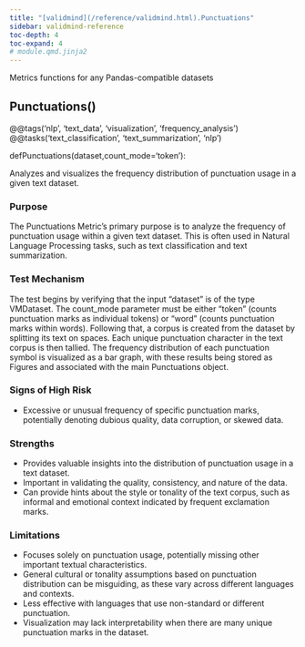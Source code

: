 ```yaml
---
title: "[validmind](/reference/validmind.html).Punctuations"
sidebar: validmind-reference
toc-depth: 4
toc-expand: 4
# module.qmd.jinja2
---
```


<!-- docstring.jinja2 -->

Metrics functions for any Pandas-compatible datasets

<!-- function.qmd.jinja2 -->

## Punctuations[()]{.muted}

<!-- signatures.jinja2 -->

::: {.signature}

<div class="decorator">@<!-- types.jinja2 - format_type --><span class="n">@tags('nlp', 'text_data', 'visualization', 'frequency_analysis')</span></div><div class="decorator">@<!-- types.jinja2 - format_type --><span class="n">@tasks('text_classification', 'text_summarization', 'nlp')</span></div>
<span class="kw">def</span><span class="name">Punctuations</span>(<span class="params"><span class="n">dataset</span><span class="muted">,</span></span><span class="params"><span class="n">count_mode</span><span class="o">=</span><span class="s1">'token'</span></span>):

:::

<!-- docstring.jinja2 -->

Analyzes and visualizes the frequency distribution of punctuation usage in a given text dataset.

### Purpose

The Punctuations Metric's primary purpose is to analyze the frequency of punctuation usage within a given text dataset. This is often used in Natural Language Processing tasks, such as text classification and text summarization.

### Test Mechanism

The test begins by verifying that the input "dataset" is of the type VMDataset. The count_mode parameter must be either "token" (counts punctuation marks as individual tokens) or "word" (counts punctuation marks within words). Following that, a corpus is created from the dataset by splitting its text on spaces. Each unique punctuation character in the text corpus is then tallied. The frequency distribution of each punctuation symbol is visualized as a bar graph, with these results being stored as Figures and associated with the main Punctuations object.

### Signs of High Risk

- Excessive or unusual frequency of specific punctuation marks, potentially denoting dubious quality, data corruption, or skewed data.

### Strengths

- Provides valuable insights into the distribution of punctuation usage in a text dataset.
- Important in validating the quality, consistency, and nature of the data.
- Can provide hints about the style or tonality of the text corpus, such as informal and emotional context indicated by frequent exclamation marks.

### Limitations

- Focuses solely on punctuation usage, potentially missing other important textual characteristics.
- General cultural or tonality assumptions based on punctuation distribution can be misguiding, as these vary across different languages and contexts.
- Less effective with languages that use non-standard or different punctuation.
- Visualization may lack interpretability when there are many unique punctuation marks in the dataset.
